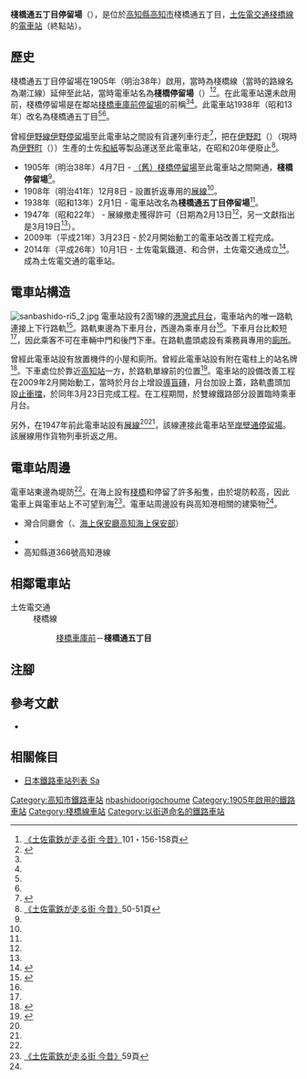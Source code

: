 {{NoteTA|G1=Transport}}
{{Infobox station
|公司色 = #3399cc
|站名 = 棧橋通五丁目*
|圖片 = Sanbashi-dori-5chome-tramstop-Whole-view.jpg
|圖片說明 = 電車站遠景
|日文原名 = 桟橋通五丁目
|平假名 = さんばしどおりごちょうめ
|羅馬拼音 = Sambashidori 5-chome
|副站名 = 
|所在地 = {{JPN}}[[高知縣|高知縣]][[高知市|高知市]]棧橋通五丁目
|座標 = {{coord|33|32|25.67|N|133|33|9.86|E|type:railwaystation_region:JP-24|display=inline,title}}
|車站構造 = [[地面車站|地面車站]]
|月台配置 = 2面1線
|啟用年月日 = 1905年（明治38年）4月7日
|廢站年月日 = 
|乘客人數 = 
|上下車人次 = 
|統計年度 = 
|轉車 =
|全寬備註 = * 在1938年前，此電車站曾經名為棧橋停留場
|adjacent = {{Adjacent stations|system=土佐電交通|line=棧橋線|left=棧橋車庫前|right=|note-left=0.2km|note-mid=距離[[高知站|高知站前]]3.2km|note-right=}}
}}
'''棧橋通五丁目停留場'''（{{jpn|j=桟橋通五丁目停留場|hg=さんばしどおりごちょうめていりゅうじょう|rm=Sambashidori Go-chōme teiryūjō|f=y}}），是位於[[高知縣|高知縣]][[高知市|高知市]]棧橋通五丁目，[[土佐電交通|土佐電交通]][[棧橋線|棧橋線]]的[[電車站|電車站]]（終點站）。

== 歷史 ==
棧橋通五丁目停留場在1905年（明治38年）啟用，當時為棧橋線（當時的路線名為潮江線）延伸至此站，當時電車站名為'''棧橋停留場'''（{{jpn|j=桟橋停留場|hg=さんばしていりゅうじょう}}）<ref name=konjaku2>[[#konjaku|《土佐電鉄が走る街 今昔》]]101・156-158頁</ref><ref name=chizu61>{{Cite book|author=[[今尾惠介|今尾惠介]]（監修） |title={{Translink|ja|日本鉄道旅行地図帳|日本鐵道旅行地圖帳}} |publisher=[[新潮社|新潮社]] |volume=11 中国四国 |year=2009 |isbn=978-4-10-790029-6 |page=61|language=ja}}</ref>。在此電車站還未啟用前，棧橋停留場是在鄰站[[棧橋車庫前停留場|棧橋車庫前停留場]]的前稱<ref name=konjaku2/><ref name=chizu61/>。此電車站1938年（昭和13年）改名為棧橋通五丁目<ref name=konjaku2/><ref name=chizu61/>。

曾經[[伊野線|伊野線]][[伊野停留場|伊野停留場]]至此電車站之間設有貨運列車行走<ref>{{Cite book|title=路面電車はゆく 高知 |year=1998 |publisher={{Translink|ja|高知新聞社}} |isbn=4-87503-268-4 |page=94}}</ref>，把在[[伊野町|伊野町]]（{{jpn|j=伊野町}}）（現時為[[伊野町|伊野町]]（{{jpn|j=いの町}}））生產的土佐[[和紙|和紙]]等製品運送至此電車站，在昭和20年便廢止<ref>[[#konjaku|《土佐電鉄が走る街 今昔》]]50-51頁</ref>。
* 1905年（明治38年）4月7日 - [[棧橋車庫前停留場|（舊）棧橋停留場]]至此電車站之間開通，{{Translink|ja|土佐電気鉄道|土佐電氣鐵道}}'''棧橋停留場'''<ref name=konjaku2/>。
* 1908年（明治41年）12月8日 - 設置折返專用的[[展線|展線]]<ref name=konjaku2/>。
* 1938年（昭和13年）2月1日 - 電車站改名為'''棧橋通五丁目停留場'''<ref name=konjaku2/>。
* 1947年（昭和22年） - 展線撤走獲得許可（日期為2月13日<ref name=chizu61/>，另一文獻指出是3月19日<ref name=konjaku2/>）。
* 2009年（平成21年）3月23日 - 於2月開始動工的電車站改善工程完成。
* 2014年（平成26年）10月1日 - 土佐電氣鐵道、{{Translink|ja|高知県交通|高知縣交通}}和{{Translink|ja|土佐電ドリームサービス|土佐電Dream Service}}合併，土佐電交通成立<ref>{{Cite news |title=とさでん交通：「再出発」 「便利な市民の足に」高知で設立式 新デザインの車両披露 |newspaper=[[毎日新聞|毎日新聞]] |date=2014-10-02 |author=上野宏人 |publisher=毎日新聞社|language=ja}}</ref>。成為土佐電交通的電車站。

== 電車站構造 ==
[[File:sanbashido-ri5_2.jpg|thumb]]
電車站設有2面1線的[[港灣式月台|港灣式月台]]，電車站內的唯一路軌連接上下行路軌<ref name=line>{{Cite book|author=川島令三 |authorlink=川島令三 |title=四国・九州ライン 全線・全駅・全配線 |year=2013 |publisher=[[講談社|講談社]] |series=【図説】 日本の鉄道 |isbn=978-4-06-295161-6 |volume=第2巻 四国西部エリア |pages=38・95頁|language=ja}}</ref>。路軌東邊為下車月台，西邊為乘車月台<ref name=line/>。下車月台比較短<ref name=line/>，因此乘客不可在車輛中門和後門下車。在路軌盡頭處設有乘務員專用的[[廁所|廁所]]。

曾經此電車站設有放置機件的小屋和廁所。曾經此電車站設有附在電柱上的站名牌<ref>{{Cite web |url=http://rail.hobidas.com/blog/rmm/archives/2008/08/post_267.html |title=何もない終点･･･桟橋通り五丁目 |accessdate=2017-05-25 |date=2008-08-29 |work=RMMスタッフ徒然ブログ |publisher=鉄道ホビダス |language=ja |archive-date=2015-09-01 |archive-url=https://web.archive.org/web/20150901110229/http://rail.hobidas.com/blog/rmm/archives/2008/08/post_267.html |dead-url=yes }}</ref>。下車處位於靠近[[高知站|高知站]]一方，於路軌單線前的位置<ref name=jijo>{{Cite book|author=川島令三 |title={{Translink|ja|全国鉄道事情大研究|全國鐵道事情大研究}} |year=2007 |publisher={{Translink|ja|草思社}} |isbn=978-4-7942-1615-1 |volume=四国篇 |pages=284-287|language=ja}}</ref>。電車站的設備改善工程在2009年2月開始動工，當時於月台上增設[[導盲磚|導盲磚]]，月台加設上蓋，路軌盡頭加設[[止衝擋|止衝擋]]，於同年3月23日完成工程。在工程期間，於雙線鐵路部分設置臨時乘車月台。

另外，在1947年前此電車站設有[[展線|展線]]<ref name=konjaku2/><ref name=chizu61/>，該線連接此電車站至[[棧橋車庫前停留場|岸壁通停留場]]。該展線用作貨物列車折返之用。

== 電車站周邊 ==
電車站東邊為{{Translink|ja|高知港}}堤防<ref name=jijo/>。在海上設有[[棧橋|棧橋]]和停留了許多船隻，由於堤防較高，因此電車上與電車站上不可望到海<ref name=konjaku>[[#konjaku|《土佐電鉄が走る街 今昔》]]59頁</ref>。電車站周邊設有與高知港相關的建築物<ref name=jijo/>。
* {{Translink|ja|高知港}}灣合同廳舍（{{Translink|ja|高知運輸支局}}、[[海上保安廳|海上保安廳]][[第五管區海上保安本部|高知海上保安部]]）
* {{Translink|ja|高知県道34号桂浜はりまや線|高知縣道34号桂濱播磨屋線}}
* 高知縣道366號高知港線

== 相鄰電車站 ==
; 土佐電交通
: 棧橋線
:: [[棧橋車庫前停留場|棧橋車庫前]]－'''棧橋通五丁目'''
== 注腳 ==
{{Reflist}}

== 參考文獻 ==
* {{Cite book|author=土佐電鉄の電車とまちを愛する会 |title=土佐電鉄が走る街 今昔 |year=2006 |publisher=[[JTB出版|JTB出版]] |series=JTB Can Books|isbn=4-533-06411-6|language=ja|ref=konjaku}}

== 相關條目 ==
{{commonscat|Sanbashi-dōri-gochōme Station}}
* [[日本鐵路車站列表_Sa|日本鐵路車站列表 Sa]]
{{棧橋線}}
{{DEFAULTSORT:Sambashidori 5-chome}}
[[Category:高知市鐵路車站|Category:高知市鐵路車站]]
[[Category:日本鐵路車站_Sa|nbashidoorigochoume]]
[[Category:1905年啟用的鐵路車站|Category:1905年啟用的鐵路車站]]
[[Category:棧橋線車站|Category:棧橋線車站]]
[[Category:以街道命名的鐵路車站|Category:以街道命名的鐵路車站]]